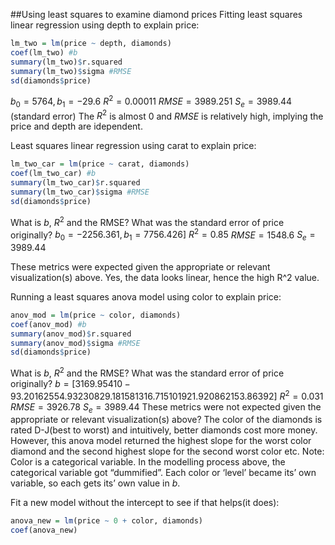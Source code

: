 ##Using least squares to examine diamond prices
Fitting least squares linear regression using depth to explain price:
```r
lm_two = lm(price ~ depth, diamonds)
coef(lm_two) #b
summary(lm_two)$r.squared
summary(lm_two)$sigma #RMSE
sd(diamonds$price)
```
$b_0=5764, b_1=-29.6$
$R^2=0.00011$ 
$RMSE= 3989.251$ 
$S_e=3989.44$ (standard error)
The $R^2$ is almost 0 and $RMSE$ is relatively high, implying the price and depth are idependent.


Least squares linear regression using carat to explain price:
```r
lm_two_car = lm(price ~ carat, diamonds)
coef(lm_two_car) #b
summary(lm_two_car)$r.squared
summary(lm_two_car)$sigma #RMSE
sd(diamonds$price)
```

What is $b$, $R^2$ and the RMSE? What was the standard error of price originally? 
$b_0=-2256.361, b_1= 7756.426]$
$R^2=0.85$
$RMSE=1548.6$
$S_e=3989.44$

These metrics were expected given the appropriate or relevant visualization(s) above.
Yes, the data looks linear, hence the high R^2 value.


Running a least squares anova model using color to explain price:
```r
anov_mod = lm(price ~ color, diamonds)
coef(anov_mod) #b
summary(anov_mod)$r.squared
summary(anov_mod)$sigma #RMSE
sd(diamonds$price)
```

What is $b$, $R^2$ and the RMSE? What was the standard error of price originally? 
$b=[3169.95410   -93.20162   554.93230   829.18158  1316.71510  1921.92086  2153.86392 ]$
$R^2=0.031$
$RMSE=3926.78$
$S_e=3989.44$
These metrics were not expected given the appropriate or relevant visualization(s) above?
The color of the diamonds is rated D-J(best to worst) and intuitively, better diamonds cost more money. However, this anova model returned the highest slope for the worst color diamond and the second highest slope for the second worst color etc.
Note: Color is a categorical variable. In the modelling process above, the categorical variable got "dummified". Each color or 'level' became its' own variable, so each gets its' own value in $b$.

Fit a new model without the intercept to see if that helps(it does):
```r
anova_new = lm(price ~ 0 + color, diamonds)
coef(anova_new)
```
